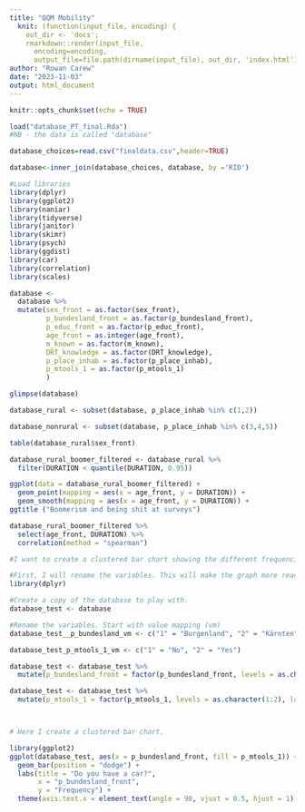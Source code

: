 ```yaml
---
title: "QQM Mobility"
  knit: (function(input_file, encoding) {
    out_dir <- 'docs';
    rmarkdown::render(input_file,
      encoding=encoding,
      output_file=file.path(dirname(input_file), out_dir, 'index.html'))})
author: "Rowan Carew"
date: "2023-11-03"
output: html_document
---
```


```r
knitr::opts_chunk$set(echo = TRUE)
```

```r
load("database_PT_final.Rda")
#NB - the data is called "database"

database_choices=read.csv("finaldata.csv",header=TRUE)

database<-inner_join(database_choices, database, by ='RID')
```

```r
#Load libraries
library(dplyr)
library(ggplot2)
library(naniar)
library(tidyverse)
library(janitor)
library(skimr)
library(psych)
library(ggdist)
library(car)
library(correlation)
library(scales)
```

```r
database <-
  database %>%
  mutate(sex_front = as.factor(sex_front),
         p_bundesland_front = as.factor(p_bundesland_front),
         p_educ_front = as.factor(p_educ_front),
         age_front = as.integer(age_front),
         m_known = as.factor(m_known),
         DRT_knowledge = as.factor(DRT_knowledge),
         p_place_inhab = as.factor(p_place_inhab),
         p_mtools_1 = as.factor(p_mtools_1)
         )

glimpse(database)
```

```r
database_rural <- subset(database, p_place_inhab %in% c(1,2))

database_nonrural <- subset(database, p_place_inhab %in% c(3,4,5))

```

```r
table(database_rural$sex_front)

database_rural_boomer_filtered <- database_rural %>%
  filter(DURATION < quantile(DURATION, 0.95))

ggplot(data = database_rural_boomer_filtered) + 
  geom_point(mapping = aes(x = age_front, y = DURATION)) +
  geom_smooth(mapping = aes(x = age_front, y = DURATION)) +
ggtitle ("Boomerism and being shit at surveys")
```
```r
database_rural_boomer_filtered %>%
  select(age_front, DURATION) %>%
  correlation(method = "spearman")
```

```r
#I want to create a clustered bar chart showing the different frequencies of whether people own a car or not in different Austrian states.

#First, I will rename the variables. This will make the graph more readable.
library(dplyr)

#Create a copy of the database to play with.
database_test <- database

#Rename the variables. Start with value mapping (vm)
database_test__p_bundesland_vm <- c("1" = "Burgenland", "2" = "Kärnten", "3" = "Niederösterreich", "4" = "Oberösterreich", "5" = "Salzburg", "6" = "Steiermark", "7" = "Tirol", "8" = "Vorarlberg", "9" = "Wien", "10" = "Not Austria")

database_test_p_mtools_1_vm <- c("1" = "No", "2" = "Yes")

database_test <- database_test %>%
  mutate(p_bundesland_front = factor(p_bundesland_front, levels = as.character(1:10), labels = database_test__p_bundesland_vm))

database_test <- database_test %>%
  mutate(p_mtools_1 = factor(p_mtools_1, levels = as.character(1:2), labels = database_test_p_mtools_1_vm))



# Here I create a clustered bar chart.

library(ggplot2)
ggplot(database_test, aes(x = p_bundesland_front, fill = p_mtools_1)) +
  geom_bar(position = "dodge") +
  labs(title = "Do you have a car?",
       x = "p_bundesland_front",
       y = "Frequency") +
  theme(axis.text.x = element_text(angle = 90, vjust = 0.5, hjust = 1))
```

